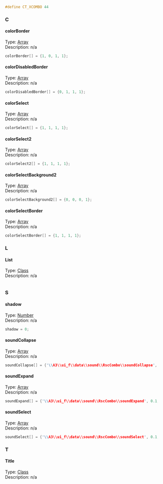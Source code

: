 <syntaxhighlight lang="cpp">#define CT_XCOMBO 44</syntaxhighlight>
{{Cfg ref|start}}
{{Cfg ref|abc}}
=== C ===
==== colorBorder ====
;Type: [[TokenNameValueTypes|Array]]
;Description: n/a
<syntaxhighlight lang="cpp">
colorBorder[] = {1, 0, 1, 1};
</syntaxhighlight>
==== colorDisabledBorder ====
;Type: [[TokenNameValueTypes|Array]]
;Description: n/a
<syntaxhighlight lang="cpp">
colorDisabledBorder[] = {0, 1, 1, 1};
</syntaxhighlight>
==== colorSelect ====
;Type: [[TokenNameValueTypes|Array]]
;Description: n/a
<syntaxhighlight lang="cpp">
colorSelect[] = {1, 1, 1, 1};
</syntaxhighlight>
==== colorSelect2 ====
;Type: [[TokenNameValueTypes|Array]]
;Description: n/a
<syntaxhighlight lang="cpp">
colorSelect2[] = {1, 1, 1, 1};
</syntaxhighlight>
==== colorSelectBackground2 ====
;Type: [[TokenNameValueTypes|Array]]
;Description: n/a
<syntaxhighlight lang="cpp">
colorSelectBackground2[] = {0, 0, 0, 1};
</syntaxhighlight>
==== colorSelectBorder ====
;Type: [[TokenNameValueTypes|Array]]
;Description: n/a
<syntaxhighlight lang="cpp">
colorSelectBorder[] = {1, 1, 1, 1};
</syntaxhighlight>
=== L ===
==== List ====
;Type: [[TokenNameValueTypes|Class]]
;Description: n/a
<syntaxhighlight lang="cpp">

</syntaxhighlight>
=== S ===
==== shadow ====
;Type: [[TokenNameValueTypes|Number]]
;Description: n/a
<syntaxhighlight lang="cpp">
shadow = 0;
</syntaxhighlight>
==== soundCollapse ====
;Type: [[TokenNameValueTypes|Array]]
;Description: n/a
<syntaxhighlight lang="cpp">
soundCollapse[] = {'\\A3\\ui_f\\data\\sound\\RscCombo\\soundCollapse', 0.1, 1};
</syntaxhighlight>
==== soundExpand ====
;Type: [[TokenNameValueTypes|Array]]
;Description: n/a
<syntaxhighlight lang="cpp">
soundExpand[] = {'\\A3\\ui_f\\data\\sound\\RscCombo\\soundExpand', 0.1, 1};
</syntaxhighlight>
==== soundSelect ====
;Type: [[TokenNameValueTypes|Array]]
;Description: n/a
<syntaxhighlight lang="cpp">
soundSelect[] = {'\\A3\\ui_f\\data\\sound\\RscCombo\\soundSelect', 0.1, 1};
</syntaxhighlight>
=== T ===
==== Title ====
;Type: [[TokenNameValueTypes|Class]]
;Description: n/a
<syntaxhighlight lang="cpp">

</syntaxhighlight>
{{Cfg ref|end}}